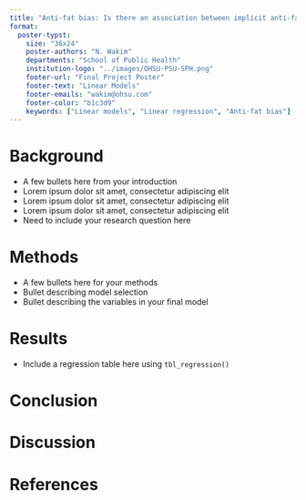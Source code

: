 ```yaml
---
title: "Anti-fat bias: Is there an association between implicit anti-fat bias and a selected exploratory variable?"
format:
  poster-typst: 
    size: "36x24"
    poster-authors: "N. Wakim"
    departments: "School of Public Health"
    institution-logo: "../images/OHSU-PSU-SPH.png"
    footer-url: "Final Project Poster"
    footer-text: "Linear Models"
    footer-emails: "wakim@ohsu.com"
    footer-color: "b1c3d9"
    keywords: ["Linear models", "Linear regression", "Anti-fat bias"]
---
```


# Background

- A few bullets here from your introduction
- Lorem ipsum dolor sit amet, consectetur adipiscing elit
- Lorem ipsum dolor sit amet, consectetur adipiscing elit
- Lorem ipsum dolor sit amet, consectetur adipiscing elit
- Need to include your research question here

# Methods

- A few bullets here for your methods
- Bullet describing model selection
- Bullet describing the variables in your final model

# Results

- Include a regression table here using `tbl_regression()`

# Conclusion

# Discussion

# References